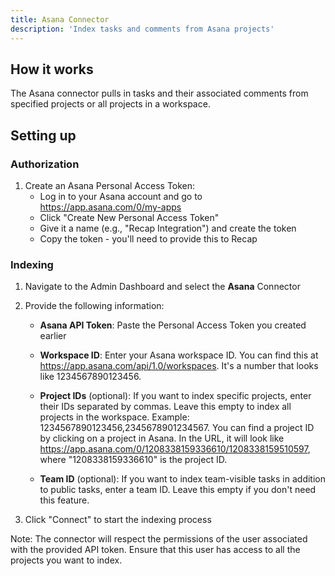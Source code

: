 ```yaml
---
title: Asana Connector
description: 'Index tasks and comments from Asana projects'
---
```


## How it works
The Asana connector pulls in tasks and their associated comments from specified projects or all projects in a workspace.

## Setting up
### Authorization
1. Create an Asana Personal Access Token:
   - Log in to your Asana account and go to https://app.asana.com/0/my-apps
   - Click "Create New Personal Access Token"
   - Give it a name (e.g., "Recap Integration") and create the token
   - Copy the token - you'll need to provide this to Recap

### Indexing
1. Navigate to the Admin Dashboard and select the **Asana** Connector
2. Provide the following information:

   - **Asana API Token**: Paste the Personal Access Token you created earlier
   
   - **Workspace ID**: Enter your Asana workspace ID. You can find this at https://app.asana.com/api/1.0/workspaces. It's a number that looks like 1234567890123456.
   
   - **Project IDs** (optional): If you want to index specific projects, enter their IDs separated by commas. Leave this empty to index all projects in the workspace. Example: 1234567890123456,2345678901234567. You can find a project ID by clicking on a project in Asana. In the URL, it will look like https://app.asana.com/0/1208338159336610/1208338159510597, where "1208338159336610" is the project ID.
   
   - **Team ID** (optional): If you want to index team-visible tasks in addition to public tasks, enter a team ID. Leave this empty if you don't need this feature.

3. Click "Connect" to start the indexing process

Note: The connector will respect the permissions of the user associated with the provided API token. Ensure that this user has access to all the projects you want to index.
